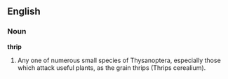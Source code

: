 ==English==

===Noun===

'''thrip'''

#Any one of numerous small species of Thysanoptera, especially those which attack useful plants, as the grain thrips (Thrips cerealium).